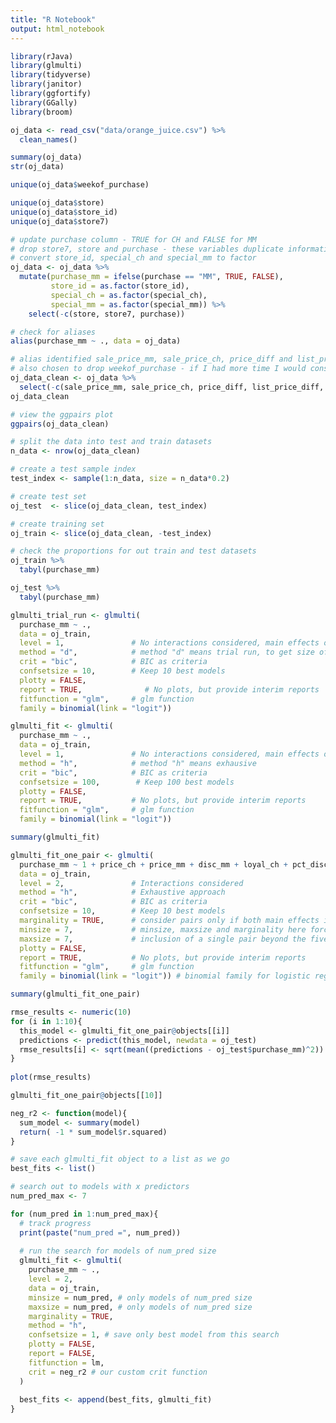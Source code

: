 ```yaml
---
title: "R Notebook"
output: html_notebook
---
```



```r
library(rJava)
library(glmulti)
library(tidyverse)
library(janitor)
library(ggfortify)
library(GGally)
library(broom)
```

```r
oj_data <- read_csv("data/orange_juice.csv") %>%
  clean_names()

summary(oj_data)
str(oj_data)

unique(oj_data$weekof_purchase)

unique(oj_data$store)
unique(oj_data$store_id)
unique(oj_data$store7)
```

```r
# update purchase column - TRUE for CH and FALSE for MM
# drop store7, store and purchase - these variables duplicate information captured in store_id, purchase column is not reqd
# convert store_id, special_ch and special_mm to factor
oj_data <- oj_data %>% 
  mutate(purchase_mm = ifelse(purchase == "MM", TRUE, FALSE),
         store_id = as.factor(store_id),
         special_ch = as.factor(special_ch),
         special_mm = as.factor(special_mm)) %>% 
    select(-c(store, store7, purchase))
```

```r
# check for aliases
alias(purchase_mm ~ ., data = oj_data)
```

```r
# alias identified sale_price_mm, sale_price_ch, price_diff and list_price_diff, these variables shall be dropped
# also chosen to drop weekof_purchase - if I had more time I would consider converting to a factor...
oj_data_clean <- oj_data %>% 
  select(-c(sale_price_mm, sale_price_ch, price_diff, list_price_diff, weekof_purchase))
oj_data_clean
```

```r
# view the ggpairs plot
ggpairs(oj_data_clean)
```

```r
# split the data into test and train datasets
n_data <- nrow(oj_data_clean)

# create a test sample index
test_index <- sample(1:n_data, size = n_data*0.2)

# create test set
oj_test  <- slice(oj_data_clean, test_index)

# create training set
oj_train <- slice(oj_data_clean, -test_index)
```

```r
# check the proportions for out train and test datasets
oj_train %>%
  tabyl(purchase_mm)

oj_test %>%
  tabyl(purchase_mm)
```

```r
glmulti_trial_run <- glmulti(
  purchase_mm ~ ., 
  data = oj_train,
  level = 1,               # No interactions considered, main effects only
  method = "d",            # method "d" means trial run, to get size of problem
  crit = "bic",            # BIC as criteria
  confsetsize = 10,        # Keep 10 best models
  plotty = FALSE, 
  report = TRUE,              # No plots, but provide interim reports
  fitfunction = "glm",     # glm function
  family = binomial(link = "logit"))
```

```r
glmulti_fit <- glmulti(
  purchase_mm ~ ., 
  data = oj_train,
  level = 1,               # No interactions considered, main effects only
  method = "h",            # method "h" means exhausive
  crit = "bic",            # BIC as criteria
  confsetsize = 100,        # Keep 100 best models
  plotty = FALSE, 
  report = TRUE,           # No plots, but provide interim reports
  fitfunction = "glm",     # glm function
  family = binomial(link = "logit"))

summary(glmulti_fit)
```

```r
glmulti_fit_one_pair <- glmulti(
  purchase_mm ~ 1 + price_ch + price_mm + disc_mm + loyal_ch + pct_disc_ch + pct_disc_mm, 
  data = oj_train,
  level = 2,               # Interactions considered
  method = "h",            # Exhaustive approach
  crit = "bic",            # BIC as criteria
  confsetsize = 10,        # Keep 10 best models
  marginality = TRUE,      # consider pairs only if both main effects in model
  minsize = 7,             # minsize, maxsize and marginality here force 
  maxsize = 7,             # inclusion of a single pair beyond the five main effects
  plotty = FALSE, 
  report = TRUE,           # No plots, but provide interim reports
  fitfunction = "glm",     # glm function
  family = binomial(link = "logit")) # binomial family for logistic regression

summary(glmulti_fit_one_pair)
```

```r
rmse_results <- numeric(10)
for (i in 1:10){
  this_model <- glmulti_fit_one_pair@objects[[i]]
  predictions <- predict(this_model, newdata = oj_test)
  rmse_results[i] <- sqrt(mean((predictions - oj_test$purchase_mm)^2))
}
                         
plot(rmse_results)

```

```r
glmulti_fit_one_pair@objects[[10]]
```

```r
neg_r2 <- function(model){
  sum_model <- summary(model)
  return( -1 * sum_model$r.squared)
}
```

```r
# save each glmulti_fit object to a list as we go
best_fits <- list()

# search out to models with x predictors
num_pred_max <- 7

for (num_pred in 1:num_pred_max){
  # track progress
  print(paste("num_pred =", num_pred))
  
  # run the search for models of num_pred size
  glmulti_fit <- glmulti(
    purchase_mm ~ .,
    level = 2,
    data = oj_train,
    minsize = num_pred, # only models of num_pred size
    maxsize = num_pred, # only models of num_pred size
    marginality = TRUE,
    method = "h",
    confsetsize = 1, # save only best model from this search
    plotty = FALSE,
    report = FALSE,
    fitfunction = lm,
    crit = neg_r2 # our custom crit function
  )
  
  best_fits <- append(best_fits, glmulti_fit)
}
```

